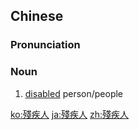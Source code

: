 {{also|残疾人}}
==Chinese==
{{zh-forms|s=残疾人|type=21}}

===Pronunciation===
{{zh-pron
|m=cánjírén
|cat=n
}}

===Noun===
{{zh-noun}}

# [[disabled]] person/people

[[ko:殘疾人]]
[[ja:殘疾人]]
[[zh:殘疾人]]
